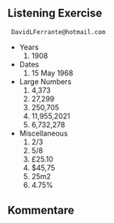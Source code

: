 
## Listening Exercise

     DavidLFerrante@hotmail.com

- Years
  1.  1908
- Dates
  1.  15 May 1968
- Large Numbers
  1.  4,373
  2.  27,299
  3.  250,705
  4.  11,955,2021
  5.  6,732,278
- Miscellaneous
  1.  2/3
  2.  5/8
  3.  £25.10
  4.  $45,75
  5.  25m2
  6.  4.75%

## Kommentare

<br />
<br />

<Comments />
